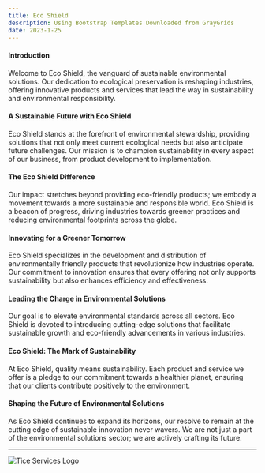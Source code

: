 ```yaml
---
title: Eco Shield
description: Using Bootstrap Templates Downloaded from GrayGrids
date: 2023-1-25
---
```



#### Introduction
Welcome to Eco Shield, the vanguard of sustainable environmental solutions. Our dedication to ecological preservation is reshaping industries, offering innovative products and services that lead the way in sustainability and environmental responsibility.

#### A Sustainable Future with Eco Shield
Eco Shield stands at the forefront of environmental stewardship, providing solutions that not only meet current ecological needs but also anticipate future challenges. Our mission is to champion sustainability in every aspect of our business, from product development to implementation.

#### The Eco Shield Difference
Our impact stretches beyond providing eco-friendly products; we embody a movement towards a more sustainable and responsible world. Eco Shield is a beacon of progress, driving industries towards greener practices and reducing environmental footprints across the globe.

#### Innovating for a Greener Tomorrow
Eco Shield specializes in the development and distribution of environmentally friendly products that revolutionize how industries operate. Our commitment to innovation ensures that every offering not only supports sustainability but also enhances efficiency and effectiveness.

#### Leading the Charge in Environmental Solutions
Our goal is to elevate environmental standards across all sectors. Eco Shield is devoted to introducing cutting-edge solutions that facilitate sustainable growth and eco-friendly advancements in various industries.

#### Eco Shield: The Mark of Sustainability
At Eco Shield, quality means sustainability. Each product and service we offer is a pledge to our commitment towards a healthier planet, ensuring that our clients contribute positively to the environment.

#### Shaping the Future of Environmental Solutions
As Eco Shield continues to expand its horizons, our resolve to remain at the cutting edge of sustainable innovation never wavers. We are not just a part of the environmental solutions sector; we are actively crafting its future.

---

![Tice Services Logo](/images/video/cp6.jpg)





